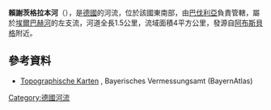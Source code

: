 {{Expand language|1=de|time=2020-11-04T02:02:08+00:00}}
{{Coord|49.18889|N|10.87836|E|display=title}}

'''賴謝茨格拉本河'''（{{lang-de|Reichertsgraben}}），是[[德國|德國]]的河流，位於該國東南部，由[[巴伐利亞|巴伐利亞]]負責管轄，屬於[[埃爾巴赫河_(法蘭克尼亞雷扎特河支流)|埃爾巴赫河]]的左支流，河道全長1.5公里，流域面積4平方公里，發源自[[阿布斯貝格|阿布斯貝格]]附近。

==參考資料==
* [http://geoportal.bayern.de/bayernatlas/?zoom=11&bgLayer=tk&Y=4418214.94&X=5450230.19&lang=de&topic=ba&catalogNodes=122 Topographische Karten] {{Wayback|url=http://geoportal.bayern.de/bayernatlas/?zoom=11&bgLayer=tk&Y=4418214.94&X=5450230.19&lang=de&topic=ba&catalogNodes=122 |date=20160304093708 }}, Bayerisches Vermessungsamt (BayernAtlas)

{{Germany-geo-stub}}
[[Category:德國河流|Category:德國河流]]